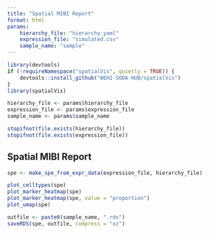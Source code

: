 ```yaml
---
title: "Spatial MIBI Report"
format: html
params:
    hierarchy_file: "hierarchy.yaml"
    expression_file: "simulated.csv"
    sample_name: "sample"
---
```


```r
library(devtools)
if (!requireNamespace("spatialVis", quietly = TRUE)) {
    devtools::install_github("WEHI-SODA-HUB/spatialVis")
}
library(spatialVis)
```

```r
hierarchy_file <- params$hierarchy_file
expression_file <- params$expression_file
sample_name <- params$sample_name

stopifnot(file.exists(hierarchy_file))
stopifnot(file.exists(expression_file))
```

## Spatial MIBI Report

```r
spe <- make_spe_from_expr_data(expression_file, hierarchy_file)
```

```r
plot_celltypes(spe)
plot_marker_heatmap(spe)
plot_marker_heatmap(spe, value = "proportion")
plot_umap(spe)
```

```r
outfile <- paste0(sample_name, ".rds")
saveRDS(spe, outfile, compress = "xz")
```
